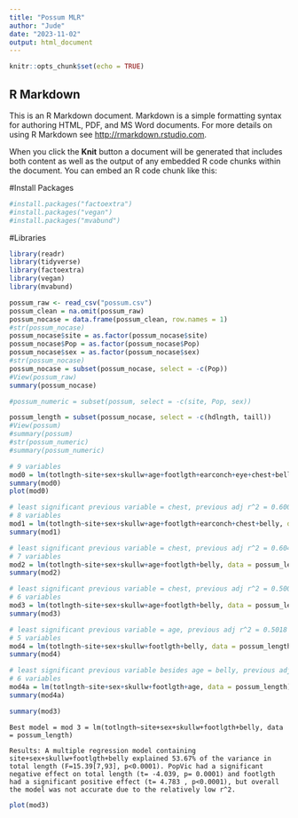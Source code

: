 ```yaml
---
title: "Possum MLR"
author: "Jude"
date: "2023-11-02"
output: html_document
---
```


```r
knitr::opts_chunk$set(echo = TRUE)
```

## R Markdown

This is an R Markdown document. Markdown is a simple formatting syntax for authoring HTML, PDF, and MS Word documents. For more details on using R Markdown see <http://rmarkdown.rstudio.com>.

When you click the **Knit** button a document will be generated that includes both content as well as the output of any embedded R code chunks within the document. You can embed an R code chunk like this:

#Install Packages
```r
#install.packages("factoextra")
#install.packages("vegan")
#install.packages("mvabund")
```

#Libraries
```r
library(readr)
library(tidyverse)
library(factoextra)
library(vegan)
library(mvabund)
```

```r
possum_raw <- read_csv("possum.csv")
possum_clean = na.omit(possum_raw)
possum_nocase = data.frame(possum_clean, row.names = 1)
#str(possum_nocase)
possum_nocase$site = as.factor(possum_nocase$site)
possum_nocase$Pop = as.factor(possum_nocase$Pop)
possum_nocase$sex = as.factor(possum_nocase$sex)
#str(possum_nocase)
possum_nocase = subset(possum_nocase, select = -c(Pop))
#View(possum_raw)
summary(possum_nocase)
```


```r


#possum_numeric = subset(possum, select = -c(site, Pop, sex))

possum_length = subset(possum_nocase, select = -c(hdlngth, taill))
#View(possum)
#summary(possum)
#str(possum_numeric)
#summary(possum_numeric)
```




```r
# 9 variables
mod0 = lm(totlngth~site+sex+skullw+age+footlgth+earconch+eye+chest+belly, data = possum_length)
summary(mod0)
plot(mod0)
```

```r
# least significant previous variable = chest, previous adj r^2 = 0.6007  
# 8 variables
mod1 = lm(totlngth~site+sex+skullw+age+footlgth+earconch+chest+belly, data = possum_length)
summary(mod1)
```


```r
# least significant previous variable = chest, previous adj r^2 = 0.6048  
# 7 variables
mod2 = lm(totlngth~site+sex+skullw+age+footlgth+belly, data = possum_length)
summary(mod2)
```


```r
# least significant previous variable = chest, previous adj r^2 = 0.5008 
# 6 variables
mod3 = lm(totlngth~site+sex+skullw+age+footlgth+belly, data = possum_length)
summary(mod3)
```

```r
# least significant previous variable = age, previous adj r^2 = 0.5018 
# 5 variables
mod4 = lm(totlngth~site+sex+skullw+footlgth+belly, data = possum_length)
summary(mod4)
```


```r
# least significant previous variable besides age = belly, previous adj r^2 = 0.499 (0.5018 to beat)
# 6 variables
mod4a = lm(totlngth~site+sex+skullw+footlgth+age, data = possum_length)
summary(mod4a)
```


```r
summary(mod3)
```

```{}
Best model = mod 3 = lm(totlngth~site+sex+skullw+footlgth+belly, data = possum_length)

Results: A multiple regression model containing site+sex+skullw+footlgth+belly explained 53.67% of the variance in total length (F=15.39[7,93], p<0.0001). PopVic had a significant negative effect on total length (t= -4.039, p= 0.0001) and footlgth had a significant positive effect (t= 4.783 , p<0.0001), but overall the model was not accurate due to the relatively low r^2.
```


```r
plot(mod3)
```





